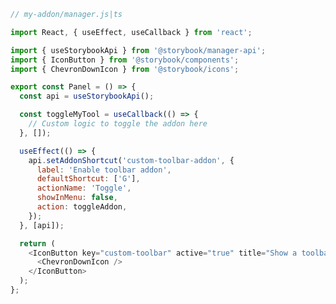 ```js
// my-addon/manager.js|ts

import React, { useEffect, useCallback } from 'react';

import { useStorybookApi } from '@storybook/manager-api';
import { IconButton } from '@storybook/components';
import { ChevronDownIcon } from '@storybook/icons';

export const Panel = () => {
  const api = useStorybookApi();

  const toggleMyTool = useCallback(() => {
    // Custom logic to toggle the addon here
  }, []);

  useEffect(() => {
    api.setAddonShortcut('custom-toolbar-addon', {
      label: 'Enable toolbar addon',
      defaultShortcut: ['G'],
      actionName: 'Toggle',
      showInMenu: false,
      action: toggleAddon,
    });
  }, [api]);

  return (
    <IconButton key="custom-toolbar" active="true" title="Show a toolbar addon">
      <ChevronDownIcon />
    </IconButton>
  );
};
```
